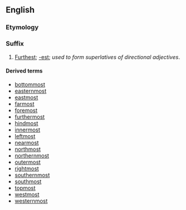 ==English==

===Etymology===
{{back-form|foremost}}

===Suffix===
{{infl|en|suffixe|head=-[[most]]}}

# [[furthest|Furthest]]; [[-est]]; ''used to form superlatives of directional adjectives''.

====Derived terms====
* [[bottommost]]
* [[easternmost]]
* [[eastmost]]
* [[farmost]]
* [[foremost]]
* [[furthermost]]
* [[hindmost]]
* [[innermost]]
* [[leftmost]]
* [[nearmost]]
* [[northmost]]
* [[northernmost]]
* [[outermost]]
* [[rightmost]]
* [[southernmost]]
* [[southmost]]
* [[topmost]]
* [[westmost]]
* [[westernmost]]